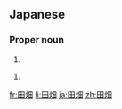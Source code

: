 ==Japanese==
{{ja-kanjitab|た|はた|k2=ばた|yomi=k|r=y}}

===Proper noun===
{{ja-pos|たばた|proper}}

# {{surname|lang=ja|sort=たばた}}

{{ja-kanjitab|た|はた|yomi=k}}

{{ja-pos|たはた|proper}}

# {{surname|lang=ja|sort=たはた}}

[[fr:田畑]]
[[li:田畑]]
[[ja:田畑]]
[[zh:田畑]]